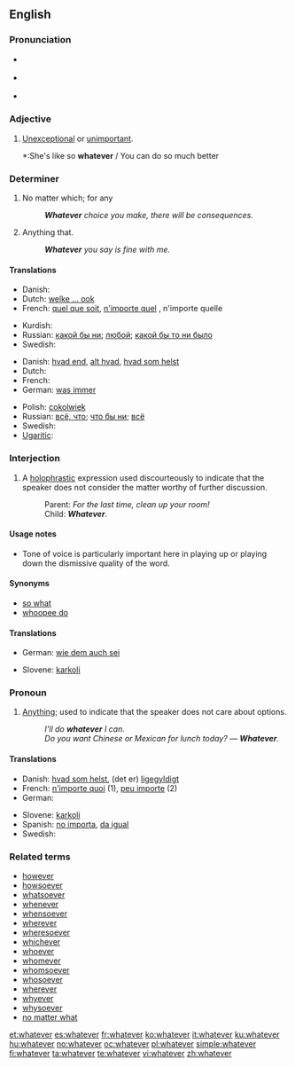 ==English==

{{rank|George|influence|March|668|whatever|reach|secret|showed}}

===Pronunciation===
*{{a|RP}} {{IPA|/ʍɒtˈɛvə/}}
*{{a|GenAm}} {{IPA|/ʍɑtˈɛvɚ/}}
*{{audio|en-us-whatever.ogg|Audio (US)}}
*:{{rhymes|ɛvə(r)}}

===Adjective===
{{en-adj}}

# [[unexceptional|Unexceptional]] or [[unimportant]].
#*:She's like so '''whatever'''&nbsp;/ You can do so much better

===Determiner===
{{en-det}}

# No matter which; for any
#: '''''Whatever''' choice you make, there will be consequences.''
# {{context|relative}} Anything that.
#: '''''Whatever''' you say is fine with me.''

====Translations====
{{trans-top|no matter which; for any}}
* Danish: {{t+|da|uanset}}
* Dutch: [[welke ... ook]]
* French: [[quel que soit]], [[n'importe quel]] {{m}}, n'importe quelle {{f}}
{{trans-mid}}
* Kurdish: {{ku-Arab|[[هه‌رچی]]}}
* Russian: [[какой бы ни]]; [[любой]]; [[какой бы то ни было]]
* Swedish: {{t-|sv|vad som helst}}
{{trans-bottom}}

{{trans-top|anything}}
* Danish: [[hvad end]], [[alt hvad]], [[hvad som helst]]
* Dutch: {{t-|nl|maakt niet uit}}
* French: {{t+|fr|quoi que}}
* German: [[was immer]]
{{trans-mid}}
* Polish: [[cokolwiek]]
* Russian: [[всё, что]]; [[что бы ни]]; [[всё]]
* Swedish: {{t-|sv|vad som helst}}
* [[Ugaritic]]: {{tø|uga|𐎎𐎐𐎎|tr=mnm|sc=Ugar|xs=Ugaritic}}
{{trans-bottom}}

===Interjection===
{{en-intj}}

# A [[holophrastic]] expression used discourteously to indicate that the speaker does not consider the matter worthy of further discussion.
#:Parent: ''For the last time, clean up your room!''
#:Child: '''''Whatever'''.''

====Usage notes====
*Tone of voice is particularly important here in playing up or playing down the dismissive quality of the word.

====Synonyms====
*[[so what]]
*[[whoopee do]]

====Translations====
{{trans-top|indicating the matter is not worthy of further discussion}}
* German: [[wie dem auch sei]]
{{trans-mid}}
* Slovene: [[karkoli]]
{{trans-bottom}}

===Pronoun===
{{en-pron}}
# [[anything|Anything]]; used to indicate that the speaker does not care about options.
#:''I'll do '''whatever''' I can.''
#:''Do you want Chinese or Mexican for lunch today? &mdash; '''Whatever'''.''

====Translations====
{{trans-top|anything}}
* Danish: [[hvad som helst]], (det er) [[ligegyldigt]]
* French: [[n'importe quoi]] (1), [[peu importe]] (2)
* German: {{t+|de|egal}}
{{trans-mid}}
* Slovene: [[karkoli]]
* Spanish: [[no importa]], [[da igual]]
* Swedish: {{t-|sv|vad som helst}}
{{trans-bottom}}

===Related terms===
*[[however]]
*[[howsoever]]
*[[whatsoever]]
*[[whenever]]
*[[whensoever]]
*[[wherever]]
*[[wheresoever]]
*[[whichever]]
*[[whoever]]
*[[whomever]]
*[[whomsoever]]
*[[whosoever]]
*[[wherever]]
*[[whyever]]
*[[whysoever]]
*[[no matter what]]

[[et:whatever]]
[[es:whatever]]
[[fr:whatever]]
[[ko:whatever]]
[[it:whatever]]
[[ku:whatever]]
[[hu:whatever]]
[[no:whatever]]
[[oc:whatever]]
[[pl:whatever]]
[[simple:whatever]]
[[fi:whatever]]
[[ta:whatever]]
[[te:whatever]]
[[vi:whatever]]
[[zh:whatever]]
